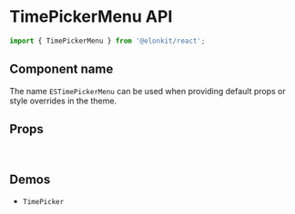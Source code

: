 
<Meta title="Components API/TimePickerMenu" />

# TimePickerMenu API

```js
import { TimePickerMenu } from '@elonkit/react';
```

## Component name

The name `ESTimePickerMenu` can be used when providing default props or style overrides in the theme.

## Props

<TableInterface variant="props" name="TimePickerMenuProps" />

<br />

## Demos

<ul>
  <li>
    <LinkTo kind="components-timepicker" story="demo">
      <code>TimePicker</code>
    </LinkTo>
  </li>
</ul>
